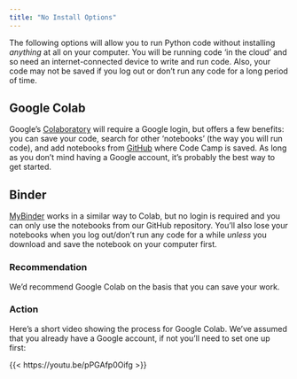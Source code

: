 ```yaml
---
title: "No Install Options"
---
```


The following options will allow you to run Python code without installing _anything_ at all on your computer. You will be running code 'in the cloud' and so need an internet-connected device to write and run code. Also, your code may not be saved if you log out or don't run any code for a long period of time.

## Google Colab

Google's [Colaboratory](https://colab.research.google.com/?) will require a Google login, but offers a few benefits: you can save your code, search for other 'notebooks' (the way you will run code), and add notebooks from [GitHub](https://github.com) where Code Camp is saved. As long as you don't mind having a Google account, it's probably the best way to get started.

## Binder

[MyBinder](https://mybinder.org/) works in a similar way to Colab, but no login is required and you can only use the notebooks from our GitHub repository. You'll also lose your notebooks when you log out/don't run any code for a while _unless_ you download and save the notebook on your computer first.

::: {.callout-tip}

### Recommendation

We'd recommend Google Colab on the basis that you can save your work.

:::

### Action

Here's a short video showing the process for Google Colab. We've assumed that you already have a Google account, if not you'll need to set one up first:

{{< https://youtu.be/pPGAfp0Oifg >}}
